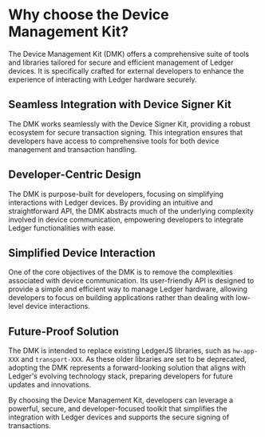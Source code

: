 # Why choose the Device Management Kit?

The Device Management Kit (DMK) offers a comprehensive suite of tools and libraries tailored for secure and efficient management of Ledger devices. It is specifically crafted for external developers to enhance the experience of interacting with Ledger hardware securely.

## Seamless Integration with Device Signer Kit

The DMK works seamlessly with the Device Signer Kit, providing a robust ecosystem for secure transaction signing. This integration ensures that developers have access to comprehensive tools for both device management and transaction handling.

## Developer-Centric Design

The DMK is purpose-built for developers, focusing on simplifying interactions with Ledger devices. By providing an intuitive and straightforward API, the DMK abstracts much of the underlying complexity involved in device communication, empowering developers to integrate Ledger functionalities with ease.

## Simplified Device Interaction

One of the core objectives of the DMK is to remove the complexities associated with device communication. Its user-friendly API is designed to provide a simple and efficient way to manage Ledger hardware, allowing developers to focus on building applications rather than dealing with low-level device interactions.

## Future-Proof Solution

The DMK is intended to replace existing LedgerJS libraries, such as `hw-app-XXX` and `transport-XXX`. As these older libraries are set to be deprecated, adopting the DMK represents a forward-looking solution that aligns with Ledger's evolving technology stack, preparing developers for future updates and innovations.

By choosing the Device Management Kit, developers can leverage a powerful, secure, and developer-focused toolkit that simplifies the integration with Ledger devices and supports the secure signing of transactions.
